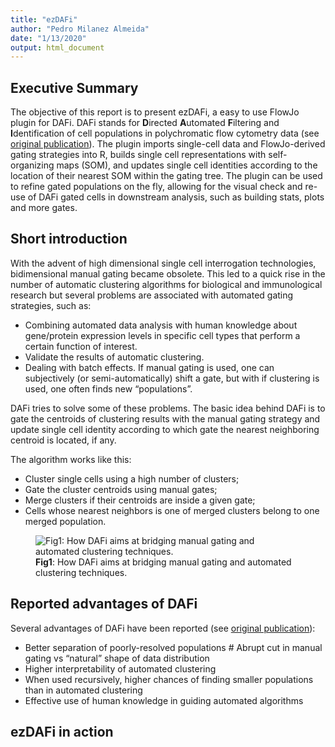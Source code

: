 ```yaml
---
title: "ezDAFi"
author: "Pedro Milanez Almeida"
date: "1/13/2020"
output: html_document
---
```


## Executive Summary

The objective of this report is to present ezDAFi, a easy to use FlowJo plugin for DAFi. DAFi stands for **D**irected **A**utomated **F**iltering and **I**dentification of cell populations in polychromatic flow cytometry data (see [original publication]( https://doi.org/10.1002/cyto.a.23371)). The plugin imports single-cell data and FlowJo-derived gating strategies into R, builds single cell representations with self-organizing maps (SOM), and updates single cell identities according to the location of their nearest SOM within the gating tree. The plugin can be used to refine gated populations on the fly, allowing for the visual check and re-use of DAFi gated cells in downstream analysis, such as building stats, plots and more gates. 

## Short introduction

With the advent of high dimensional single cell interrogation technologies, bidimensional manual gating became obsolete. This led to a quick rise in the number of automatic clustering algorithms for biological and immunological research but several problems are associated with automated gating strategies, such as:

* Combining automated data analysis with human knowledge about gene/protein expression levels in specific cell types that perform a certain function of interest.
* Validate the results of automatic clustering.
* Dealing with batch effects. If manual gating is used, one can subjectively (or semi-automatically) shift a gate, but with if clustering is used, one often finds new “populations”.

DAFi tries to solve some of these problems. The basic idea behind DAFi is to gate the centroids of clustering results with the manual gating strategy and update single cell identity according to which gate the nearest neighboring centroid is located, if any.

The algorithm works like this:

* Cluster single cells using a high number of clusters;
* Gate the cluster centroids using manual gates;
* Merge clusters if their centroids are inside a given gate;
* Cells whose nearest neighbors is one of merged clusters belong to one merged population.

![**Fig1**: How DAFi aims at bridging manual gating and automated clustering techniques.](Fig1.png)

## Reported advantages of DAFi

Several advantages of DAFi have been reported (see [original publication]( https://doi.org/10.1002/cyto.a.23371)):

* Better separation of poorly-resolved populations
# Abrupt cut in manual gating vs “natural” shape of data distribution
* Higher interpretability of automated clustering
* When used recursively, higher chances of finding smaller populations than in automated clustering
* Effective use of human knowledge in guiding automated algorithms


## ezDAFi in action

